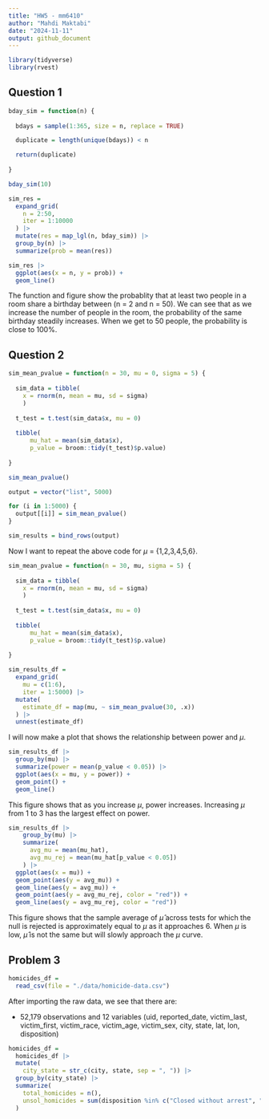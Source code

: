 ```yaml
---
title: "HW5 - mm6410"
author: "Mahdi Maktabi"
date: "2024-11-11"
output: github_document
---
```


```r
library(tidyverse)
library(rvest)
```

## Question 1

```r
bday_sim = function(n) {
  
  bdays = sample(1:365, size = n, replace = TRUE)

  duplicate = length(unique(bdays)) < n

  return(duplicate)
  
}

bday_sim(10)
```

```r
sim_res =
  expand_grid(
    n = 2:50,
    iter = 1:10000
  ) |> 
  mutate(res = map_lgl(n, bday_sim)) |> 
  group_by(n) |> 
  summarize(prob = mean(res))

sim_res |> 
  ggplot(aes(x = n, y = prob)) +
  geom_line()
```

The function and figure show the probablity that at least two people in a room share a birthday between (n = 2 and n = 50). We can see that as we increase the number of people in the room, the probability of the same birthday steadily increases. When we get to 50 people, the probability is close to 100%.


## Question 2

```r

sim_mean_pvalue = function(n = 30, mu = 0, sigma = 5) {
  
  sim_data = tibble(
    x = rnorm(n, mean = mu, sd = sigma)
    )
  
  t_test = t.test(sim_data$x, mu = 0)
  
  tibble(
      mu_hat = mean(sim_data$x),
      p_value = broom::tidy(t_test)$p.value)
  
}

sim_mean_pvalue()
```

```r
output = vector("list", 5000)

for (i in 1:5000) {
  output[[i]] = sim_mean_pvalue()
}

sim_results = bind_rows(output)
```

Now I want to repeat the above code for $\mu$ = {1,2,3,4,5,6}.

```r
sim_mean_pvalue = function(n = 30, mu, sigma = 5) {
  
  sim_data = tibble(
    x = rnorm(n, mean = mu, sd = sigma)
    )
  
  t_test = t.test(sim_data$x, mu = 0)
  
  tibble(
      mu_hat = mean(sim_data$x),
      p_value = broom::tidy(t_test)$p.value)
  
}

sim_results_df = 
  expand_grid(
    mu = c(1:6),
    iter = 1:5000) |> 
  mutate(
    estimate_df = map(mu, ~ sim_mean_pvalue(30, .x))
  ) |> 
  unnest(estimate_df)
```

I will now make a plot that shows the relationship between power and $\mu$. 

```r
sim_results_df |> 
  group_by(mu) |> 
  summarize(power = mean(p_value < 0.05)) |> 
  ggplot(aes(x = mu, y = power)) + 
  geom_point() +
  geom_line()
```

This figure shows that as you increase $\mu$, power increases. Increasing $\mu$ from 1 to 3 has the largest effect on power.

```r
sim_results_df |> 
    group_by(mu) |> 
    summarize(
      avg_mu = mean(mu_hat),
      avg_mu_rej = mean(mu_hat[p_value < 0.05])
    ) |> 
  ggplot(aes(x = mu)) +
  geom_point(aes(y = avg_mu)) +
  geom_line(aes(y = avg_mu)) +
  geom_point(aes(y = avg_mu_rej, color = "red")) +
  geom_line(aes(y = avg_mu_rej, color = "red"))
```


This figure shows that the sample average of $\hat{\mu}$ across tests for which the null is rejected is approximately equal to $\mu$ as it approaches 6. When $\mu$ is low, $\hat{\mu}$ is not the same but will slowly approach the $\mu$ curve.


## Problem 3

```r
homicides_df =
  read_csv(file = "./data/homicide-data.csv")
```

After importing the raw data, we see that there are: 

* 52,179 observations and 12 variables (uid, reported_date, victim_last, victim_first, victim_race, victim_age, victim_sex, city, state, lat, lon, disposition)

```r
homicides_df =
  homicides_df |> 
  mutate(
    city_state = str_c(city, state, sep = ", ")) |> 
  group_by(city_state) |> 
  summarize(
    total_homicides = n(),
    unsol_homicides = sum(disposition %in% c("Closed without arrest", "Open/No arrest"))
  )
```

